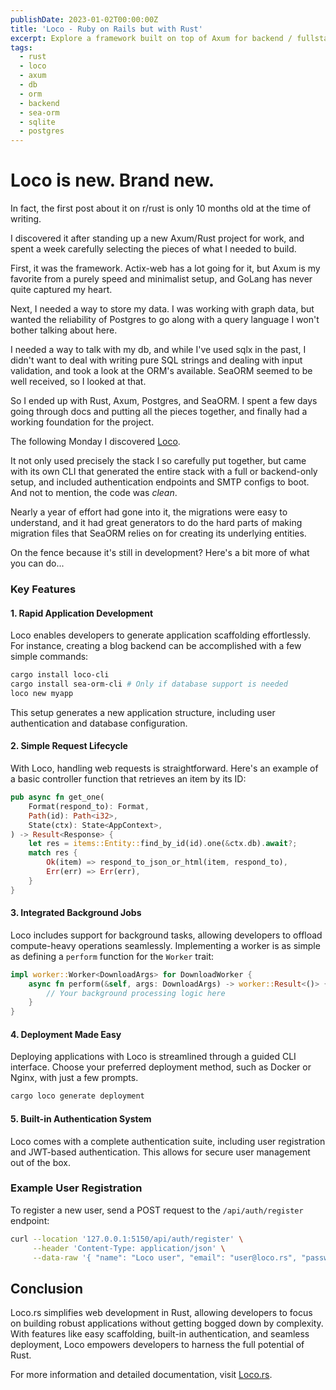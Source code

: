```yaml
---
publishDate: 2023-01-02T00:00:00Z
title: 'Loco - Ruby on Rails but with Rust'
excerpt: Explore a framework built on top of Axum for backend / fullstack projects
tags:
  - rust
  - loco
  - axum
  - db
  - orm
  - backend
  - sea-orm
  - sqlite
  - postgres
---
```


# Loco is new. Brand new.

In fact, the first post about it on r/rust is only 10 months old at the time of writing.

I discovered it after standing up a new Axum/Rust project for work, and spent a week carefully selecting the pieces of what I needed to build.

First, it was the framework. Actix-web has a lot going for it, but Axum is my favorite from a purely speed and minimalist setup, and GoLang has never quite captured my heart.

Next, I needed a way to store my data. I was working with graph data, but wanted the reliability of Postgres to go along with a query language I won't bother talking about here.

I needed a way to talk with my db, and while I've used sqlx in the past, I didn't want to deal with writing pure SQL strings and dealing with input validation, and took a look at the ORM's available. SeaORM seemed to be well received, so I looked at that.

So I ended up with Rust, Axum, Postgres, and SeaORM. I spent a few days going through docs and putting all the pieces together, and finally had a working foundation for the project.

The following Monday I discovered [Loco](https://loco.rs/).

It not only used precisely the stack I so carefully put together, but came with its own CLI that generated the entire stack with a full or backend-only setup, and included authentication endpoints and SMTP configs to boot. And not to mention, the code was _clean_.

Nearly a year of effort had gone into it, the migrations were easy to understand, and it had great generators to do the hard parts of making migration files that SeaORM relies on for creating its underlying entities.

On the fence because it's still in development? Here's a bit more of what you can do...

### Key Features

#### 1. **Rapid Application Development**

Loco enables developers to generate application scaffolding effortlessly. For instance, creating a blog backend can be accomplished with a few simple commands:

```bash
cargo install loco-cli
cargo install sea-orm-cli # Only if database support is needed
loco new myapp
```

This setup generates a new application structure, including user authentication and database configuration.

#### 2. **Simple Request Lifecycle**

With Loco, handling web requests is straightforward. Here's an example of a basic controller function that retrieves an item by its ID:

```rust
pub async fn get_one(
    Format(respond_to): Format,
    Path(id): Path<i32>,
    State(ctx): State<AppContext>,
) -> Result<Response> {
    let res = items::Entity::find_by_id(id).one(&ctx.db).await?;
    match res {
        Ok(item) => respond_to_json_or_html(item, respond_to),
        Err(err) => Err(err),
    }
}
```

#### 3. **Integrated Background Jobs**

Loco includes support for background tasks, allowing developers to offload compute-heavy operations seamlessly. Implementing a worker is as simple as defining a `perform` function for the `Worker` trait:

```rust
impl worker::Worker<DownloadArgs> for DownloadWorker {
    async fn perform(&self, args: DownloadArgs) -> worker::Result<()> {
        // Your background processing logic here
    }
}
```

#### 4. **Deployment Made Easy**

Deploying applications with Loco is streamlined through a guided CLI interface. Choose your preferred deployment method, such as Docker or Nginx, with just a few prompts.

```bash
cargo loco generate deployment
```

#### 5. **Built-in Authentication System**

Loco comes with a complete authentication suite, including user registration and JWT-based authentication. This allows for secure user management out of the box.

### Example User Registration

To register a new user, send a POST request to the `/api/auth/register` endpoint:

```bash
curl --location '127.0.0.1:5150/api/auth/register' \
     --header 'Content-Type: application/json' \
     --data-raw '{ "name": "Loco user", "email": "user@loco.rs", "password": "12341234" }'
```

## Conclusion

Loco.rs simplifies web development in Rust, allowing developers to focus on building robust applications without getting bogged down by complexity. With features like easy scaffolding, built-in authentication, and seamless deployment, Loco empowers developers to harness the full potential of Rust.

For more information and detailed documentation, visit [Loco.rs](https://loco.rs/).
